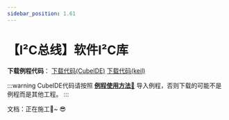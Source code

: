 ```yaml
---
sidebar_position: 1.61
---
```

# 【I²C总线】软件I²C库

**下载例程代码**： <a href="https://pan.baud-dance.com/d/%E6%B3%A2%E7%89%B9%E5%BE%8B%E5%8A%A8STM32%E4%BE%8B%E7%A8%8B/I2C_Soft.zip" class="source_download_button" target="_blank">下载代码(CubeIDE)</a> 
<a href="https://fubestore.baud.dance/I2C_SOFT_keil.7z" class="source_download_button" target="_blank">下载代码(keil)</a>

:::warning
CubeIDE代码请按照 <a href="/docs/stm32/example/HowToImportExample" target="_blank">**例程使用方法🔗**</a> 导入例程，否则下载的可能不是例程而是其他工程。
:::

文档：正在施工🚧~ 😎